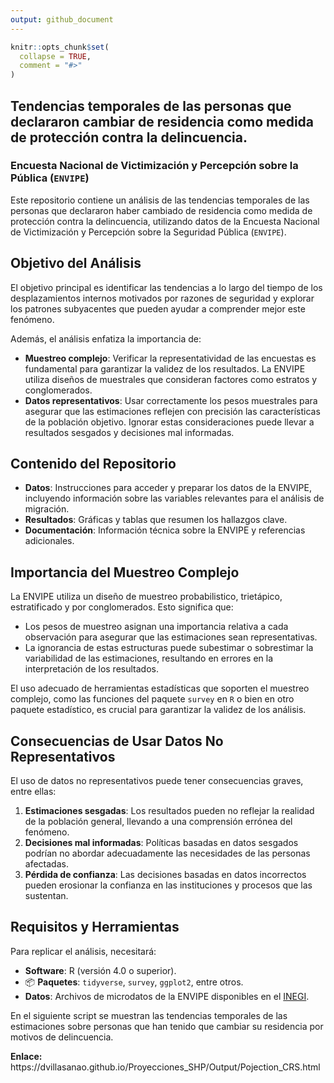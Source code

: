 ```yaml
---
output: github_document
---
```


<!-- README.md is generated from README.Rmd. Please edit that file -->

```r
knitr::opts_chunk$set(
  collapse = TRUE,
  comment = "#>"
)
```

## Tendencias temporales de las personas que declararon cambiar de residencia como medida de protección contra la delincuencia.

### Encuesta Nacional de Victimización y Percepción sobre la Pública (`ENVIPE`)  

<!-- badges: start -->
<!-- badges: end -->

Este repositorio contiene un análisis de las tendencias temporales de las personas que declararon haber cambiado de residencia como medida de protección contra la delincuencia, utilizando datos de la Encuesta Nacional de Victimización y Percepción sobre la Seguridad Pública (`ENVIPE`).

## Objetivo del Análisis

El objetivo principal es identificar las tendencias a lo largo del tiempo de los desplazamientos internos motivados por razones de seguridad y explorar los patrones subyacentes que pueden ayudar a comprender mejor este fenómeno.

Además, el análisis enfatiza la importancia de:

- **Muestreo complejo**: Verificar la representatividad de las encuestas es fundamental para garantizar la validez de los resultados. La ENVIPE utiliza diseños de muestrales que consideran factores como estratos y conglomerados.   
- **Datos representativos**: Usar correctamente los pesos muestrales para asegurar que las estimaciones reflejen con precisión las características de la población objetivo. Ignorar estas consideraciones puede llevar a resultados sesgados y decisiones mal informadas.   

## Contenido del Repositorio

- **Datos**: Instrucciones para acceder y preparar los datos de la ENVIPE, incluyendo información sobre las variables relevantes para el análisis de migración.
- **Resultados**: Gráficas y tablas que resumen los hallazgos clave.
- **Documentación**: Información técnica sobre la ENVIPE y referencias adicionales.

## Importancia del Muestreo Complejo

La ENVIPE utiliza un diseño de muestreo probabilistico, trietápico, estratificado y por conglomerados. Esto significa que:

- Los pesos de muestreo asignan una importancia relativa a cada observación para asegurar que las estimaciones sean representativas.
- La ignorancia de estas estructuras puede subestimar o sobrestimar la variabilidad de las estimaciones, resultando en errores en la interpretación de los resultados.

El uso adecuado de herramientas estadísticas que soporten el muestreo complejo, como las funciones del paquete `survey` en `R` o bien en otro paquete estadístico, es crucial para garantizar la validez de los análisis.  

## Consecuencias de Usar Datos No Representativos

El uso de datos no representativos puede tener consecuencias graves, entre ellas:

1. **Estimaciones sesgadas**: Los resultados pueden no reflejar la realidad de la población general, llevando a una comprensión errónea del fenómeno.
2. **Decisiones mal informadas**: Políticas basadas en datos sesgados podrían no abordar adecuadamente las necesidades de las personas afectadas.
3. **Pérdida de confianza**: Las decisiones basadas en datos incorrectos pueden erosionar la confianza en las instituciones y procesos que las sustentan.

## Requisitos y Herramientas

Para replicar el análisis, necesitará:

- **Software**: R (versión 4.0 o superior).
- 📦 **Paquetes**: `tidyverse`, `survey`, `ggplot2`, entre otros.
- **Datos**: Archivos de microdatos de la ENVIPE disponibles en el [INEGI](https://www.inegi.org.mx).

En el siguiente script se muestran las tendencias temporales de las estimaciones sobre personas que han tenido que cambiar su residencia por motivos de delincuencia.   

**Enlace:** https://dvillasanao.github.io/Proyecciones_SHP/Output/Pojection_CRS.html  